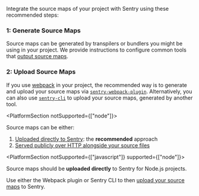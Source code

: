 Integrate the source maps of your project with Sentry using these recommended steps:

### 1: Generate Source Maps

Source maps can be generated by transpilers or bundlers you might be using in your project. We provide instructions to configure common tools that [output source maps](./generating/).

### 2: Upload Source Maps

If you use [webpack](https://webpack.js.org/) in your project, the recommended way is to generate and upload your source maps via [`sentry-webpack-plugin`](https://github.com/getsentry/sentry-webpack-plugin). Alternatively, you can also use [`sentry-cli`](/product/cli/) to upload your source maps, generated by another tool.

<PlatformSection notSupported={["node"]}>

Source maps can be either:

1.  [Uploaded directly to Sentry](./uploading): the **recommended** approach
2.  [Served publicly over HTTP alongside your source files](./uploading/hosting-publicly/)

</PlatformSection>

<PlatformSection notSupported={["javascript"]} supported={["node"]}>

<Note>

Source maps should be **uploaded directly** to Sentry for Node.js projects.

</Note>

Use either the Webpack plugin or Sentry CLI to then [upload your source maps](/platforms/node/sourcemaps/uploading/) to Sentry.

</PlatformSection>
